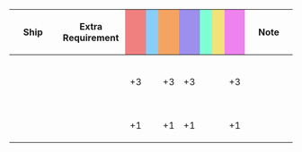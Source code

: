 {|class="wikitable" style="width:100%; text-align: center; vertical-align: middle;"
|-
! style="width: 20%;" | Ship
! style="width: 25%;" | Extra Requirement
! style="width: 5%; background-color: lightcoral;" | {{Firepower}}
! style="width: 5%; background-color: lightskyblue;" | {{Torpedo}}
! style="width: 5%; background-color: sandybrown;" | {{AA}}
! style="width: 5%; background-color: #9C8FEE;" | {{ASW}}
! style="width: 5%; background-color: #7fffd4;" | {{LOS}}
! style="width: 5%; background-color: #F2E279;" | {{Armor}}
! style="width: 5%; background-color: violet;" | {{Evasion}}
! style="width: 20%;" | Note
|-
! {{ShipLink|Saratoga}}<br />{{ShipLink|Intrepid}}<br />{{ShipLink|Hornet}}<br />{{ShipLink|Gambier Bay}}
| style="text-align:left;" |
| +3 || || +3 || +3 || || || +3
| style="text-align:left;" |
|-
! {{ShipLink|Kaga}}
| style="text-align:left;" |
| +1 || || +1 || +1 || || || +1
| style="text-align:left;" |
|}